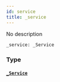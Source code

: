```yaml
---
id: service
title: _service
---
```


No description

```graphql
_service: _Service

```

### Type

#### [`_Service`](../../../developer/api-reference/objects/service)
